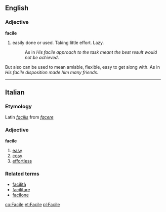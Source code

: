 ==English==
===Adjective===
'''facile''' 

# easily done or used. Taking little effort. Lazy. 
#:As in ''His facile approach to the task meant the best result would not be achieved''. 

But also can be used to mean amiable, flexible, easy to get along with. As in ''His facile disposition made him many friends''.

----

==Italian==
===Etymology===
Latin ''[[facilis]]'' from ''[[facere]]''
===Adjective===
'''facile'''

# [[easy]]
# [[cosy]]
# [[effortless]]

===Related terms===
*[[facilità]]
*[[facilitare]]
*[[facilone]]

[[co:Facile]]
[[et:Facile]]
[[pl:Facile]]